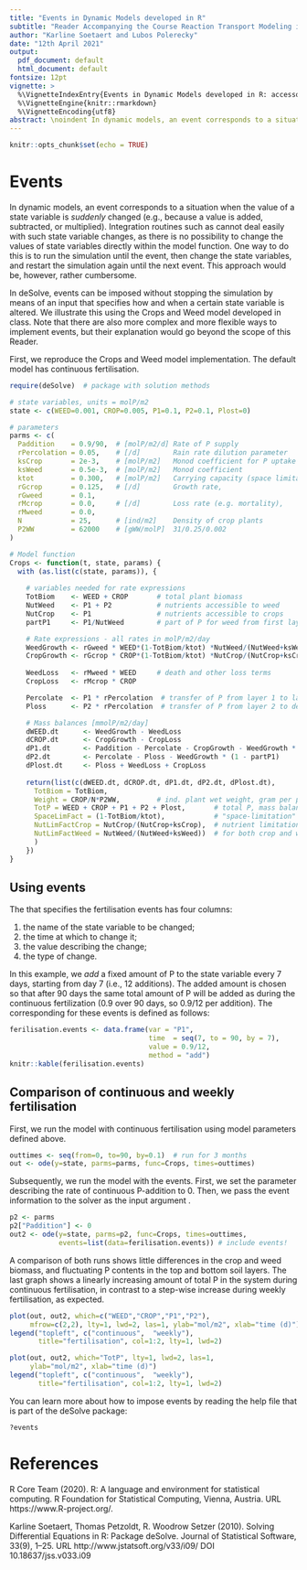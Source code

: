 ```yaml
---
title: "Events in Dynamic Models developed in R"
subtitle: "Reader Accompanying the Course Reaction Transport Modeling in the Hydrosphere"
author: "Karline Soetaert and Lubos Polerecky"
date: "12th April 2021"
output:
  pdf_document: default
  html_document: default
fontsize: 12pt
vignette: >
  %\VignetteIndexEntry{Events in Dynamic Models developed in R: accessory material}
  %\VignetteEngine{knitr::rmarkdown}
  %\VignetteEncoding{utf8}
abstract: \noindent In dynamic models, an event corresponds to a situation when the value of a state variable is *suddenly* changed. Here we show how events are implemented in dynamic models developed in R. We illustrate this using the Crops and Weed model, where we implement soil fertilisation as discrete events occuring in weekly intervals rather than continuously.
---
```


```r
knitr::opts_chunk$set(echo = TRUE)
```

# Events

In dynamic models, an event corresponds to a situation when the value of a state variable is *suddenly* changed (e.g., because a value is added, subtracted, or multiplied). Integration routines such as \texttt{ode} cannot deal easily with such state variable changes, as there is no possibility to change the values of state variables directly within the model function. One way to do this is to run the simulation until the event, then change the state variables, and restart the simulation again until the next event. This approach would be, however, rather cumbersome.

In deSolve, events can be imposed without stopping the simulation by means of an input \texttt{data.frame} that specifies how and when a certain state variable is altered. We illustrate this using the Crops and Weed model developed in class. Note that there are also more complex and more flexible ways to implement events, but their explanation would go beyond the scope of this Reader. 

First, we reproduce the Crops and Weed model implementation. The default model has continuous fertilisation.

```r
require(deSolve)  # package with solution methods

# state variables, units = molP/m2
state <- c(WEED=0.001, CROP=0.005, P1=0.1, P2=0.1, Plost=0)

# parameters
parms <- c(
  Paddition    = 0.9/90,  # [molP/m2/d] Rate of P supply
  rPercolation = 0.05,    # [/d]        Rain rate dilution parameter
  ksCrop       = 2e-3,    # [molP/m2]   Monod coefficient for P uptake
  ksWeed       = 0.5e-3,  # [molP/m2]   Monod coefficient 
  ktot         = 0.300,   # [molP/m2]   Carrying capacity (space limitation)
  rGcrop       = 0.125,   # [/d]        Growth rate, 
  rGweed       = 0.1,
  rMcrop       = 0.0,     # [/d]        Loss rate (e.g. mortality), 
  rMweed       = 0.0,
  N            = 25,      # [ind/m2]    Density of crop plants
  P2WW         = 62000    # [gWW/molP]  31/0.25/0.002
)

# Model function
Crops <- function(t, state, params) {
  with (as.list(c(state, params)), {
    
    # variables needed for rate expressions
    TotBiom    <- WEED + CROP       # total plant biomass
    NutWeed    <- P1 + P2           # nutrients accessible to weed
    NutCrop    <- P1                # nutrients accessible to crops
    partP1     <- P1/NutWeed        # part of P for weed from first layer

    # Rate expressions - all rates in molP/m2/day
    WeedGrowth <- rGweed * WEED*(1-TotBiom/ktot) *NutWeed/(NutWeed+ksWeed)
    CropGrowth <- rGcrop * CROP*(1-TotBiom/ktot) *NutCrop/(NutCrop+ksCrop) 
    
    WeedLoss   <- rMweed * WEED     # death and other loss terms
    CropLoss   <- rMcrop * CROP

    Percolate  <- P1 * rPercolation  # transfer of P from layer 1 to layer 2
    Ploss      <- P2 * rPercolation  # transfer of P from layer 2 to deep soil

    # Mass balances [mmolP/m2/day]
    dWEED.dt      <- WeedGrowth - WeedLoss
    dCROP.dt      <- CropGrowth - CropLoss
    dP1.dt        <- Paddition - Percolate - CropGrowth - WeedGrowth * partP1
    dP2.dt        <- Percolate - Ploss - WeedGrowth * (1 - partP1)
    dPlost.dt     <- Ploss + WeedLoss + CropLoss
    
    return(list(c(dWEED.dt, dCROP.dt, dP1.dt, dP2.dt, dPlost.dt), 
      TotBiom = TotBiom, 
      Weight = CROP/N*P2WW,         # ind. plant wet weight, gram per plant
      TotP = WEED + CROP + P1 + P2 + Plost,       # total P, mass balance check
      SpaceLimFact = (1-TotBiom/ktot),            # "space-limitation" factor
      NutLimFactCrop = NutCrop/(NutCrop+ksCrop),  # nutrient limitation factor
      NutLimFactWeed = NutWeed/(NutWeed+ksWeed))  # for both crop and weed
      )
    })
}
```

## Using events

The \texttt{data.frame} that specifies the fertilisation events has four columns:

1. the name of the state variable to be changed;
2. the time at which to change it;
3. the value describing the change;
4. the type of change. 

In this example, we *add* a fixed amount of P to the state variable \texttt{P1} every 7 days, starting from day 7 (i.e., 12 additions). The added amount is chosen so that after 90 days the same total amount of P will be added as during the continuous fertilization (0.9 over 90 days, so 0.9/12 per addition). The corresponding \texttt{data.frame} for these events is defined as follows:

```r
ferilisation.events <- data.frame(var = "P1",                   
                                  time  = seq(7, to = 90, by = 7),
                                  value = 0.9/12,
                                  method = "add")
knitr::kable(ferilisation.events)
```

## Comparison of continuous and weekly fertilisation

First, we run the model with continuous fertilisation using model parameters defined above. 

```r
outtimes <- seq(from=0, to=90, by=0.1)  # run for 3 months
out <- ode(y=state, parms=parms, func=Crops, times=outtimes)
```

Subsequently, we run the model with the events. First, we set the parameter describing the rate of continuous P-addition to 0. Then, we pass the event information to the \texttt{ode} solver as the input argument \texttt{events}.

```r
p2 <- parms
p2["Paddition"] <- 0
out2 <- ode(y=state, parms=p2, func=Crops, times=outtimes, 
            events=list(data=ferilisation.events)) # include events!
```

A comparison of both runs shows little differences in the crop and weed biomass, and fluctuating P contents in the top and bottom soil layers. The last graph shows a linearly increasing amount of total P in the system during continuous fertilisation, in contrast to a step-wise increase during weekly fertilisation, as expected.

```r
plot(out, out2, which=c("WEED","CROP","P1","P2"), 
     mfrow=c(2,2), lty=1, lwd=2, las=1, ylab="mol/m2", xlab="time (d)")
legend("topleft", c("continuous",  "weekly"), 
       title="fertilisation", col=1:2, lty=1, lwd=2)
```

```r
plot(out, out2, which="TotP", lty=1, lwd=2, las=1, 
     ylab="mol/m2", xlab="time (d)")
legend("topleft", c("continuous",  "weekly"), 
       title="fertilisation", col=1:2, lty=1, lwd=2)
```

You can learn more about how to impose events by reading the help file that is part of the deSolve package:

```{}
?events
```

# References

R Core Team (2020). R: A language and environment for statistical computing. R Foundation for Statistical Computing, Vienna, Austria. URL https://www.R-project.org/.
  
Karline Soetaert, Thomas Petzoldt, R. Woodrow Setzer (2010). Solving
  Differential Equations in R: Package deSolve. Journal of Statistical Software,
  33(9), 1--25. URL http://www.jstatsoft.org/v33/i09/ DOI 10.18637/jss.v033.i09
  
